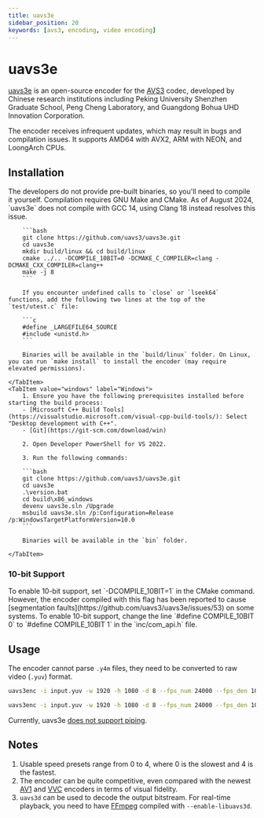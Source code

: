 ```yaml
---
title: uavs3e
sidebar_position: 20
keywords: [avs3, encoding, video encoding]
---
```


# uavs3e

[uavs3e](https://github.com/uavs3/uavs3e/) is an open-source encoder for the [AVS3](/docs/video/AVS3) codec, developed by Chinese research institutions including Peking University Shenzhen Graduate School, Peng Cheng Laboratory, and Guangdong Bohua UHD Innovation Corporation.

The encoder receives infrequent updates, which may result in bugs and compilation issues. It supports AMD64 with AVX2, ARM with NEON, and LoongArch CPUs.

## Installation

<Tabs>
    <TabItem value="unixlike" label="Linux & macOS">
        The developers do not provide pre-built binaries, so you'll need to compile it yourself. Compilation requires GNU Make and CMake. As of August 2024, `uavs3e` does not compile with GCC 14, using Clang 18 instead resolves this issue.

        ```bash
        git clone https://github.com/uavs3/uavs3e.git
        cd uavs3e
        mkdir build/linux && cd build/linux
        cmake ../.. -DCOMPILE_10BIT=0 -DCMAKE_C_COMPILER=clang -DCMAKE_CXX_COMPILER=clang++
        make -j 8
        ```

        If you encounter undefined calls to `close` or `lseek64` functions, add the following two lines at the top of the `test/utest.c` file:

        ```c
        #define _LARGEFILE64_SOURCE
        #include <unistd.h>
        ```

        Binaries will be available in the `build/linux` folder. On Linux, you can run `make install` to install the encoder (may require elevated permissions).

    </TabItem>
    <TabItem value="windows" label="Windows">
        1. Ensure you have the following prerequisites installed before starting the build process:
        - [Microsoft C++ Build Tools](https://visualstudio.microsoft.com/visual-cpp-build-tools/): Select "Desktop development with C++".
        - [Git](https://git-scm.com/download/win)

        2. Open Developer PowerShell for VS 2022.

        3. Run the following commands:

        ```bash
        git clone https://github.com/uavs3/uavs3e.git
        cd uavs3e
        .\version.bat
        cd build\x86_windows
        devenv uavs3e.sln /Upgrade
        msbuild uavs3e.sln /p:Configuration=Release /p:WindowsTargetPlatformVersion=10.0
        ```

        Binaries will be available in the `bin` folder.

    </TabItem>
</Tabs>

### 10-bit Support

<Tabs>
    <TabItem value="unixlike" label="Linux & macOS">
        To enable 10-bit support, set `-DCOMPILE_10BIT=1` in the CMake command. However, the encoder compiled with this flag has been reported to cause [segmentation faults](https://github.com/uavs3/uavs3e/issues/53) on some systems.
    </TabItem>
    <TabItem value="windows" label="Windows">
        To enable 10-bit support, change the line `#define COMPILE_10BIT 0` to `#define COMPILE_10BIT 1` in the `inc/com_api.h` file.
    </TabItem>
</Tabs>

## Usage

The encoder cannot parse `.y4m` files, they need to be converted to raw video (`.yuv`) format.

```bash title="Simple 8-bit FHD 23.976 fps input with QP 20 and raw avs3 bitstream output"
uavs3enc -i input.yuv -w 1920 -h 1080 -d 8 --fps_num 24000 --fps_den 1001 -q 20 -o output.avs3
```

```bash title="Speed 2, CRF 20, intra period 120, multithreaded"
uavs3enc -i input.yuv -w 1920 -h 1080 -d 8 --fps_num 24000 --fps_den 1001 -p 120 --wpp_threads 8 --frm_threads 8 --speed_level 2 --rc_type 1 -q 20 -o output.avs3
```

Currently, uavs3e [does not support piping](https://github.com/uavs3/uavs3e/issues/2).

## Notes

1. Usable speed presets range from 0 to 4, where 0 is the slowest and 4 is the fastest.
2. The encoder can be quite competitive, even compared with the newest [AV1](../video/AV1.mdx) and [VVC](../video/VVC.mdx) encoders in terms of visual fidelity.
3. `uavs3d` can be used to decode the output bitstream. For real-time playback, you need to have [FFmpeg](/docs/utilities/ffmpeg) compiled with `--enable-libuavs3d`.